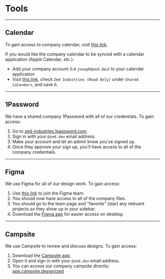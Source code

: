
# Tools

---

## Calendar

To gain access to company calendar, visit [this link](https://calendar.google.com/calendar/u/0/r?cid=Y18xOGdzcGE1aG5wdHJocGRoNWtlb2tlbWxzc0Bncm91cC5jYWxlbmRhci5nb29nbGUuY29t).

If you would like the company calendar to be synced with a calendar application (Apple Calendar, etc.):

- Add your company account (i.e `joseph@zed.dev`) to your calendar application
- Visit [this link](https://calendar.google.com/calendar/u/0/syncselect), check `Zed Industries (Read Only)` under `Shared Calendars`, and save it.

---

## 1Password

We have a shared company 1Password with all of our credentials. To gain access:

1. Go to [zed-industries.1password.com](https://zed-industries.1password.com).
1. Sign in with your `@zed.dev` email address.
1. Make your account and let an admin know you've signed up.
1. Once they approve your sign up, you'll have access to all of the company credentials.

---

## Figma

We use Figma for all of our design work. To gain access:

1. Use [this link](https://www.figma.com/team_invite/redeem/Xg4RcNXHhwP5netIvVBmKQ) to join the Figma team.
1. You should now have access to all of the company files.
1. You should go to the team page and "favorite" (star) any relevant projects so they show up in your sidebar.
1. Download the [Figma app](https://www.figma.com/downloads/) for easier access on desktop.

---

## Campsite

We use Campsite to review and discuss designs. To gain access:

1. Download the [Campsite app](https://campsite.design/desktop/download).
1. Open it and sign in with your `@zed.dev` email address.
1. You can access our company campsite directly: [app.campsite.design/zed](https://app.campsite.design/zed)
